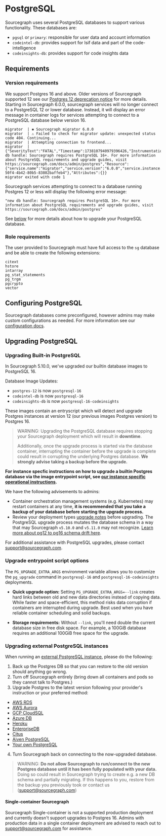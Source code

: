 # PostgreSQL

Sourcegraph uses several PostgreSQL databases to support various functionality. These databases are:

- `pgsql` or `primary`: responsible for user data and account information
- `codeintel-db`: provides support for lsif data and part of the code-intelligence
- `codeinsights-db`: provides support for code insights data

## Requirements

### Version requirements

We support Postgres 16 and above. Older versions of Sourcegraph supported 12 see our [Postgres 12 deprecation notice](/admin/postgres12_end_of_life_notice) for more details. Starting in Sourcegraph 6.0.0, sourcegraph services will no longer connect to a PostgreSQL 12 or lower database. Instead, it will display an error message in container logs for services attempting to connect to a PostgreSQL database below version 16.
```
migrator  | ✱ Sourcegraph migrator 6.0.0
migrator  | ⚠️ Failed to check for migrator update: unexpected status code 404. Continuing...
migrator  | Attempting connection to frontend...
migrator  | {"SeverityText":"FATAL","Timestamp":1738107940979396426,"InstrumentationScope":"migrator","Caller":"migrator/main.go:24","Function":"main.main","Body":"new db handle: Sourcegraph requires PostgreSQL 16+. For more information about PostgreSQL requirements and upgrade guides, visit https://sourcegraph.com/docs/admin/postgres","Resource":{"service.name":"migrator","service.version":"6.0.0","service.instance.id":"23097a97-50f4-4b42-80b5-83802baffeb4"},"Attributes":{}}
migrator exited with code 1
```

Sourcegraph services attempting to connect to a database running Postgres 12 or less will display the following error message:
```
"new db handle: Sourcegraph requires PostgreSQL 16+. For more information about PostgreSQL requirements and upgrade guides, visit https://sourcegraph.com/docs/admin/postgres"
```

See [below](#upgrading-postgresql) for more details about how to upgrade your PostgreSQL database.

### Role requirements

The user provided to Sourcegraph must have full access to the `sg` database and be able to create the following
extensions:

```
citext
hstore
intarray
pg_stat_statements
pg_trgm
pgcrypto
vector
```

## Configuring PostgreSQL

Sourcegraph databases come preconfigured, however admins may make custom configurations as needed. For more information see our [configuration docs](/admin/config/postgres-conf).

## Upgrading PostgreSQL

### Upgrading Built-in PostgreSQL

In Sourcegraph 5.10.0, we've upgraded our builtin database images to PostgreSQL 16.

Database Image Updates:
- `postgres-12` is now `postgresql-16`
- `codeintel-db` is now `postgresql-16`
- `codeinsights-db` is now `postgresql-16-codeinsights`

These images contain an entryscript which will detect and upgrade Postgres instances at version 12 (our previous images Postgres version) to Postgres 16.

> WARNING: Upgrading the PostgreSQL database requires stopping your Sourcegraph deployment which will result in **downtime**.
>
> Additionally, once the upgrade process is started via the database container, interrupting the container before the upgrade is complete could result in corrupting the underlying Postgres database. **We strongly advise taking a backup before the upgrade.**

**For instance specfic instructions on how to upgrade a builtin Postgres database via the image entrypoint script, see [our instance specific operational instructions](/admin/how-to/upgrade-postgres-12-16-builtin-dbs).**

We have the following advisements to admins:
- Container orchestration management systems (e.g. Kubernetes) may restart containers at any time, **it is recommended that you take a backup of your database before starting the upgrade process.**
- Review your deployment types [upgrade notes](/admin/updates#upgrades-index) before upgrading. The PostgreSQL upgrade process mutates the database schema in a way that may Sourcegraph `v5.10.0` and `v5.11.0` may not recognize. [Learn more about pg12 to pg16 schema drift here](/admin/how-to/postgres_12_to_16_drift).

For additional assistance with PostgreSQL upgrades, please contact support@sourcegraph.com.

### Upgrade entrypoint script options

The `PG_UPGRADE_EXTRA_ARGS` environment variable allows you to customize the `pg_upgrade` command in `postgresql-16` and `postgresql-16-codeinsights` deployments.

- **Quick upgrade option:**
Setting `PG_UPGRADE_EXTRA_ARGS=--link` creates hard links between old and new data directories instead of copying data. While faster and space-efficient, this method risks data corruption if containers are interrupted during upgrade. Best used when you have reliable container scheduling and solid backups.

- **Storage requirements:**
Without `--link`, you'll need double the current database size in free disk space. For example, a 100GiB database requires an additional 100GiB free space for the upgrade.

### Upgrading external PostgreSQL instances

When running an [external PostgreSQL instance](/admin/external_services/postgres), please do the following:

1. Back up the Postgres DB so that you can restore to the old version should anything go wrong.
2. Turn off Sourcegraph entirely (bring down all containers and pods so they cannot talk to Postgres.)
3. Upgrade Postgres to the latest version following your provider's instruction or your preferred method:
  - [AWS RDS](https://docs.aws.amazon.com/AmazonRDS/latest/UserGuide/USER_UpgradeDBInstance.PostgreSQL.html)
  - [AWS Aurora](https://docs.aws.amazon.com/AmazonRDS/latest/AuroraUserGuide/USER_UpgradeDBInstance.Upgrading.html)
  - [GCP CloudSQL](https://cloud.google.com/sql/docs/postgres/db-versions)
  - [Azure DB](https://docs.microsoft.com/en-us/azure/postgresql/concepts-supported-versions#managing-updates-and-upgrades)
  - [Heroku](https://devcenter.heroku.com/articles/upgrading-heroku-postgres-databases)
  - [EnterpriseDB](https://www.enterprisedb.com/docs/en/9.6/pg/upgrading.html)
  - [Citus](http://docs.citusdata.com/en/v8.1/admin_guide/upgrading_citus.html)
  - [Aiven PostgreSQL](https://aiven.io/docs/platform/concepts/maintenance-window#related-pages)
  - [Your own PostgreSQL](https://www.postgresql.org/docs/16/pgupgrade.html)
4. Turn Sourcegraph back on connecting to the now-upgraded database.

> WARNING: **Do not allow Sourcegraph to run/connect to the new Postgres database until it has been fully populated with your data.** Doing so could result in Sourcegraph trying to create e.g. a new DB schema and partially migrating. If this happens to you, restore from the backup you previously took or contact us (support@sourcegraph.com)

#### Single-container Sourcegraph

Sourcegraph Single-container is not a supported production deployment and currently doesn't support upgrades to Postgres 16. Admins with production data in a single container deployment are advised to reach out to support@sourcegraph.com for assistance.
